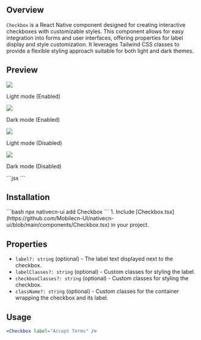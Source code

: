 ## Overview

`Checkbox` is a React Native component designed for creating interactive checkboxes with customizable styles. This component allows for easy integration into forms and user interfaces, offering properties for label display and style customization. It leverages Tailwind CSS classes to provide a flexible styling approach suitable for both light and dark themes.

## Preview

<Tabs>
  <Tab title="Preview">
    <div style={{ display: 'flex', justifyContent: 'center' }}>
      <div style={{ marginRight: '40px' }}>
        <img src="https://raw.githubusercontent.com/Mobilecn-UI/nativecn-ui/main/assets/examples/components/checkbox-light-enabled.png" />
        <p>Light mode (Enabled)</p>
      </div>
      <div>
        <img src="https://raw.githubusercontent.com/Mobilecn-UI/nativecn-ui/main/assets/examples/components/checkbox-dark-enabled.png" />
        <p>Dark mode (Enabled)</p>
      </div>
    </div>
    <div style={{ display: 'flex', justifyContent: 'center' }}>
      <div style={{ marginRight: '40px' }}>
        <img src="https://raw.githubusercontent.com/Mobilecn-UI/nativecn-ui/main/assets/examples/components/checkbox-light-disabled.png" />
        <p>Light mode (Disabled)</p>
      </div>
      <div>
        <img src="https://raw.githubusercontent.com/Mobilecn-UI/nativecn-ui/main/assets/examples/components/checkbox-dark-disabled.png" />
        <p>Dark mode (Disabled)</p>
      </div>
    </div>
  </Tab>
  <Tab title="Code">
    ```jsx
    <Checkbox label="Accept T&C" />
    ```
  </Tab>
</Tabs>

## Installation

<Tabs>
  <Tab title="CLI">```bash npx nativecn-ui add Checkbox ```</Tab>
  <Tab title="Manual">
    1. Include
    [Checkbox.tsx](https://github.com/Mobilecn-UI/nativecn-ui/blob/main/components/Checkbox.tsx)
    in your project.
  </Tab>
</Tabs>

## Properties

- `label?: string` (optional) - The label text displayed next to the checkbox.
- `labelClasses?: string` (optional) - Custom classes for styling the label.
- `checkboxClasses?: string` (optional) - Custom classes for styling the checkbox.
- `className?: string` (optional) - Custom classes for the container wrapping the checkbox and its label.

## Usage

```jsx
<Checkbox label="Accept Terms" />
```
